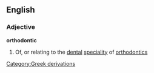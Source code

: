 ==English==
===Adjective===
'''orthodontic'''
#Of, or relating to the [[dental]] [[speciality]] of [[orthodontics]]
[[Category:Greek derivations]]